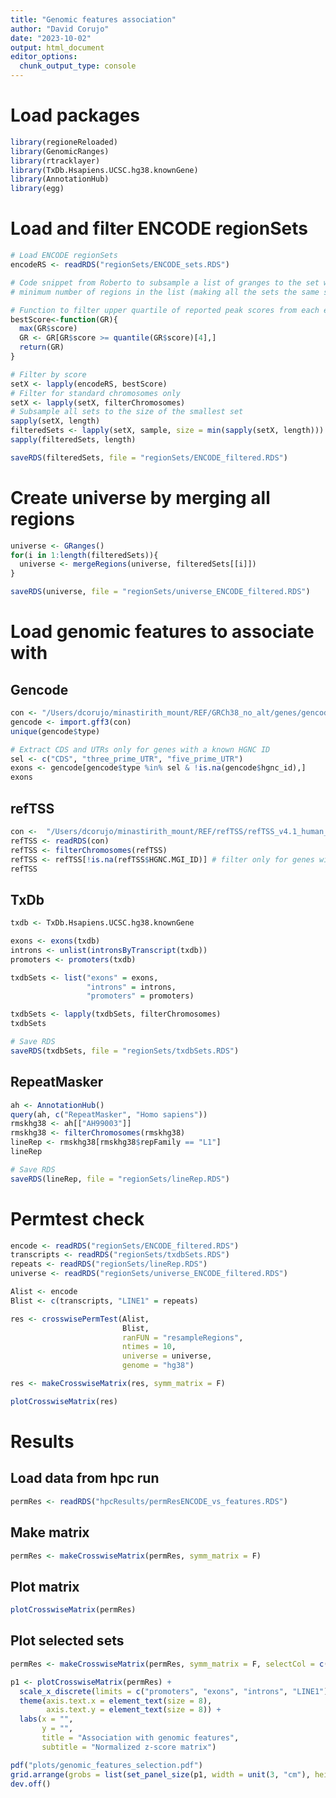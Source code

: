 ```yaml
---
title: "Genomic features association"
author: "David Corujo"
date: "2023-10-02"
output: html_document
editor_options: 
  chunk_output_type: console
---
```


# Load packages

```r
library(regioneReloaded)
library(GenomicRanges)
library(rtracklayer)
library(TxDb.Hsapiens.UCSC.hg38.knownGene)
library(AnnotationHub)
library(egg)
```

# Load and filter ENCODE regionSets

```r
# Load ENCODE regionSets
encodeRS <- readRDS("regionSets/ENCODE_sets.RDS")

# Code snippet from Roberto to subsample a list of granges to the set with the 
# minimum number of regions in the list (making all the sets the same size)

# Function to filter upper quartile of reported peak scores from each experiment
bestScore<-function(GR){
  max(GR$score)
  GR <- GR[GR$score >= quantile(GR$score)[4],]
  return(GR)
}

# Filter by score
setX <- lapply(encodeRS, bestScore)
# Filter for standard chromosomes only
setX <- lapply(setX, filterChromosomes) 
# Subsample all sets to the size of the smallest set
sapply(setX, length)
filteredSets <- lapply(setX, sample, size = min(sapply(setX, length)))
sapply(filteredSets, length)

saveRDS(filteredSets, file = "regionSets/ENCODE_filtered.RDS")
```

# Create universe by merging all regions

```r
universe <- GRanges()
for(i in 1:length(filteredSets)){
  universe <- mergeRegions(universe, filteredSets[[i]])
}

saveRDS(universe, file = "regionSets/universe_ENCODE_filtered.RDS")
```

# Load genomic features to associate with

## Gencode
```r
con <- "/Users/dcorujo/minastirith_mount/REF/GRCh38_no_alt/genes/gencode.v44.primary_assembly.basic.annotation.gff3.gz"
gencode <- import.gff3(con)
unique(gencode$type)

# Extract CDS and UTRs only for genes with a known HGNC ID
sel <- c("CDS", "three_prime_UTR", "five_prime_UTR")
exons <- gencode[gencode$type %in% sel & !is.na(gencode$hgnc_id),]
exons
```

## refTSS
```r
con <-  "/Users/dcorujo/minastirith_mount/REF/refTSS/refTSS_v4.1_human_coordinate.hg38.rds"
refTSS <- readRDS(con)
refTSS <- filterChromosomes(refTSS)
refTSS <- refTSS[!is.na(refTSS$HGNC.MGI_ID)] # filter only for genes with a known HGNC ID
refTSS
```

## TxDb
```r
txdb <- TxDb.Hsapiens.UCSC.hg38.knownGene

exons <- exons(txdb)
introns <- unlist(intronsByTranscript(txdb))
promoters <- promoters(txdb)

txdbSets <- list("exons" = exons,
                 "introns" = introns, 
                 "promoters" = promoters)

txdbSets <- lapply(txdbSets, filterChromosomes)
txdbSets

# Save RDS
saveRDS(txdbSets, file = "regionSets/txdbSets.RDS")
```

## RepeatMasker
```r
ah <- AnnotationHub()
query(ah, c("RepeatMasker", "Homo sapiens"))
rmskhg38 <- ah[["AH99003"]]
rmskhg38 <- filterChromosomes(rmskhg38)
lineRep <- rmskhg38[rmskhg38$repFamily == "L1"]
lineRep

# Save RDS
saveRDS(lineRep, file = "regionSets/lineRep.RDS")
```

# Permtest check

```r
encode <- readRDS("regionSets/ENCODE_filtered.RDS")
transcripts <- readRDS("regionSets/txdbSets.RDS")
repeats <- readRDS("regionSets/lineRep.RDS")
universe <- readRDS("regionSets/universe_ENCODE_filtered.RDS")

Alist <- encode
Blist <- c(transcripts, "LINE1" = repeats)

res <- crosswisePermTest(Alist,
                         Blist,
                         ranFUN = "resampleRegions",
                         ntimes = 10,
                         universe = universe,
                         genome = "hg38")

res <- makeCrosswiseMatrix(res, symm_matrix = F)

plotCrosswiseMatrix(res)
```

# Results

## Load data from hpc run
```r
permRes <- readRDS("hpcResults/permResENCODE_vs_features.RDS")
```

## Make matrix
```r
permRes <- makeCrosswiseMatrix(permRes, symm_matrix = F)
```

## Plot matrix
```r
plotCrosswiseMatrix(permRes)
```

## Plot selected sets

```r
permRes <- makeCrosswiseMatrix(permRes, symm_matrix = F, selectCol = c("POLR2A_", "POLR2G", "H3K4me3", "H3K9me3", "H3K36me3"), zs.type = "norm_zscore")
```

```r
p1 <- plotCrosswiseMatrix(permRes) +
  scale_x_discrete(limits = c("promoters", "exons", "introns", "LINE1")) +
  theme(axis.text.x = element_text(size = 8),
        axis.text.y = element_text(size = 8)) +
  labs(x = "",
       y = "",
       title = "Association with genomic features",
       subtitle = "Normalized z-score matrix")

pdf("plots/genomic_features_selection.pdf")
grid.arrange(grobs = list(set_panel_size(p1, width = unit(3, "cm"), height = unit(6, "cm"))))
dev.off()
```

